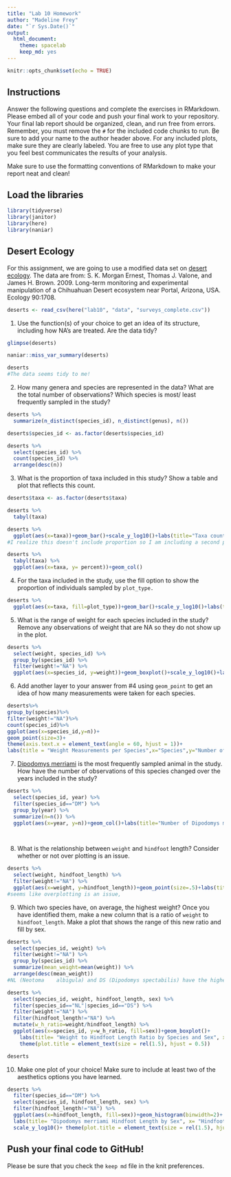 ```yaml
---
title: "Lab 10 Homework"
author: "Madeline Frey"
date: "`r Sys.Date()`"
output:
  html_document: 
    theme: spacelab
    keep_md: yes
---
```


```r
knitr::opts_chunk$set(echo = TRUE)
```

## Instructions
Answer the following questions and complete the exercises in RMarkdown. Please embed all of your code and push your final work to your repository. Your final lab report should be organized, clean, and run free from errors. Remember, you must remove the `#` for the included code chunks to run. Be sure to add your name to the author header above. For any included plots, make sure they are clearly labeled. You are free to use any plot type that you feel best communicates the results of your analysis.  

Make sure to use the formatting conventions of RMarkdown to make your report neat and clean!  

## Load the libraries
```r
library(tidyverse)
library(janitor)
library(here)
library(naniar)
``` 

## Desert Ecology
For this assignment, we are going to use a modified data set on [desert ecology](http://esapubs.org/archive/ecol/E090/118/). The data are from: S. K. Morgan Ernest, Thomas J. Valone, and James H. Brown. 2009. Long-term monitoring and experimental manipulation of a Chihuahuan Desert ecosystem near Portal, Arizona, USA. Ecology 90:1708.
```r
deserts <- read_csv(here("lab10", "data", "surveys_complete.csv"))
```

1. Use the function(s) of your choice to get an idea of its structure, including how NA's are treated. Are the data tidy?  
```r
glimpse(deserts)
```
```r
naniar::miss_var_summary(deserts)
```
```r
deserts
#The data seems tidy to me!
```

2. How many genera and species are represented in the data? What are the total number of observations? Which species is most/ least frequently sampled in the study?
```r
deserts %>% 
  summarize(n_distinct(species_id), n_distinct(genus), n())
```
```r
deserts$species_id <- as.factor(deserts$species_id)
```
```r
deserts %>% 
  select(species_id) %>% 
  count(species_id) %>% 
  arrange(desc(n))
```

3. What is the proportion of taxa included in this study? Show a table and plot that reflects this count.
```r
deserts$taxa <- as.factor(deserts$taxa)
```

```r
deserts %>% 
  tabyl(taxa)
```
```r
deserts %>% 
  ggplot(aes(x=taxa))+geom_bar()+scale_y_log10()+labs(title="Taxa count", x="Taxa", y="Log Count")
#I realize this doesn't include proportion so I am including a second plot. 
```
```r
deserts %>% 
  tabyl(taxa) %>% 
  ggplot(aes(x=taxa, y= percent))+geom_col()
```

4. For the taxa included in the study, use the fill option to show the proportion of individuals sampled by `plot_type.`
```r
deserts %>% 
  ggplot(aes(x=taxa, fill=plot_type))+geom_bar()+scale_y_log10()+labs(title= "Taxa by Plot Type", x= "Taxa", y="Log 10 Count", fill= "Plot Type")
```

5. What is the range of weight for each species included in the study? Remove any observations of weight that are NA so they do not show up in the plot.
```r
deserts %>% 
  select(weight, species_id) %>% 
  group_by(species_id) %>% 
  filter(weight!="NA") %>% 
  ggplot(aes(x=species_id, y=weight))+geom_boxplot()+scale_y_log10()+labs(title="Species Weight", x="Species ID", y="Log 10 Weight")
```

6. Add another layer to your answer from #4 using `geom_point` to get an idea of how many measurements were taken for each species.
```r
deserts%>%
group_by(species)%>%
filter(weight!="NA")%>%
count(species_id)%>%
ggplot(aes(x=species_id,y=n))+
geom_point(size=3)+
theme(axis.text.x = element_text(angle = 60, hjust = 1))+
labs(title = "Weight Measurements per Species",x="Species",y="Number of Weight Measurements")
```

7. [Dipodomys merriami](https://en.wikipedia.org/wiki/Merriam's_kangaroo_rat) is the most frequently sampled animal in the study. How have the number of observations of this species changed over the years included in the study?
```r
deserts %>% 
  select(species_id, year) %>% 
  filter(species_id=="DM") %>% 
  group_by(year) %>% 
  summarize(n=n()) %>% 
  ggplot(aes(x=year, y=n))+geom_col()+labs(title="Number of Dipodomys merriami Observations Per Year", x="Year", y="Observations")

  
```

8. What is the relationship between `weight` and `hindfoot` length? Consider whether or not over plotting is an issue.
```r
deserts %>% 
  select(weight, hindfoot_length) %>% 
  filter(weight!="NA") %>% 
  ggplot(aes(x=weight, y=hindfoot_length))+geom_point(size=.5)+labs(title="Weight to Hindfoot Length")
#seems like overplotting is an issue,
```

9. Which two species have, on average, the highest weight? Once you have identified them, make a new column that is a ratio of `weight` to `hindfoot_length`. Make a plot that shows the range of this new ratio and fill by sex.
```r
deserts %>% 
  select(species_id, weight) %>% 
  filter(weight!="NA") %>% 
  group_by(species_id) %>% 
  summarize(mean_weight=mean(weight)) %>% 
  arrange(desc(mean_weight))
#NL (Neotoma	albigula) and DS (Dipodomys	spectabilis) have the highest mean weights!
```
```r
deserts %>% 
  select(species_id, weight, hindfoot_length, sex) %>% 
  filter(species_id=="NL"|species_id=="DS") %>% 
  filter(weight!="NA") %>% 
  filter(hindfoot_length!="NA") %>% 
  mutate(w_h_ratio=weight/hindfoot_length) %>% 
  ggplot(aes(x=species_id, y=w_h_ratio, fill=sex))+geom_boxplot()+
    labs(title= "Weight to Hindfoot Length Ratio by Species and Sex", x= "Species", y= "Weight to Hindfoot Ratio", fill= "Sex")+
    theme(plot.title = element_text(size = rel(1.5), hjust = 0.5))
```
```r
deserts
```

10. Make one plot of your choice! Make sure to include at least two of the aesthetics options you have learned.
```r
deserts %>% 
  filter(species_id=="DM") %>% 
  select(species_id, hindfoot_length, sex) %>% 
  filter(hindfoot_length!="NA") %>% 
  ggplot(aes(x=hindfoot_length, fill=sex))+geom_histogram(binwidth=2)+
  labs(title= "Dipodomys merriami Hindfoot Length by Sex", x= "Hindfoot Length", y="Count", fill="Sex")+
  scale_y_log10()+ theme(plot.title = element_text(size = rel(1.5), hjust = 0.5))
```

## Push your final code to GitHub!
Please be sure that you check the `keep md` file in the knit preferences. 
